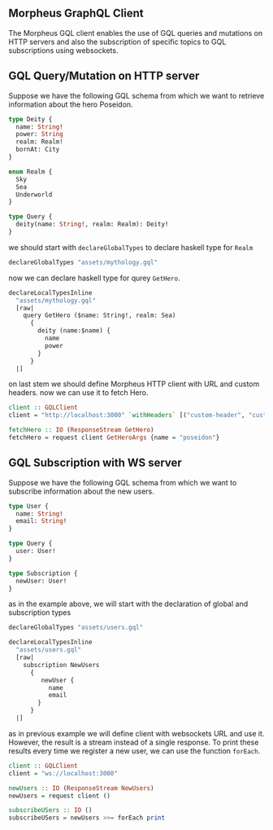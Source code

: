 
<SEO title="Morpheus GraphQL Client" />

## Morpheus GraphQL Client

The Morpheus GQL client enables the use of GQL queries and mutations on HTTP servers
and also the subscription of specific topics to GQL subscriptions using websockets.

## GQL Query/Mutation on HTTP server

Suppose we have the following GQL schema from which we want to retrieve information about the hero Poseidon.

```graphql
type Deity {
  name: String!
  power: String
  realm: Realm!
  bornAt: City
}

enum Realm {
  Sky
  Sea
  Underworld
}

type Query {
  deity(name: String!, realm: Realm): Deity!
}
```

we should start with `declareGlobalTypes` to declare haskell type for `Realm`

```hs
declareGlobalTypes "assets/mythology.gql"
```

now we can declare haskell type for qurey `GetHero`.

```hs
declareLocalTypesInline
  "assets/mythology.gql"
  [raw|
    query GetHero ($name: String!, realm: Sea)
      {
        deity (name:$name) {
          name
          power
        }
      }
  |]
```

on last stem we should define Morpheus HTTP client with URL and custom headers.
now we can use it to fetch Hero.

```hs
client :: GQLClient
client = "http://localhost:3000" `withHeaders` [("custom-header", "custom-value")]

fetchHero :: IO (ResponseStream GetHero)
fetchHero = request client GetHeroArgs {name = "poseidon"}
```

## GQL Subscription with WS server

Suppose we have the following GQL schema from which we want to subscribe information about the new users.

```graphql
type User {
  name: String!
  email: String!
}

type Query {
  user: User!
}

type Subscription {
  newUser: User!
}
```

as in the example above, we will start with the declaration of global and subscription types

```hs
declareGlobalTypes "assets/users.gql"

declareLocalTypesInline
  "assets/users.gql"
  [raw|
    subscription NewUsers
      {
         newUser {
           name
           email
        }
      }
  |]
```

as in previous example we will define client with websockets URL and use it.
However, the result is a stream instead of a single response. To print these results every time
we register a new user, we can use the function `forEach`.

```hs
client :: GQLClient
client = "ws://localhost:3000"

newUsers :: IO (ResponseStream NewUsers)
newUsers = request client ()

subscribeUSers :: IO ()
subscribeUSers = newUsers >>= forEach print
```
